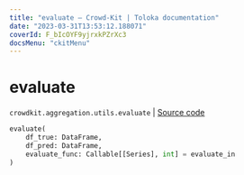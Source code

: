 ```yaml
---
title: "evaluate — Crowd-Kit | Toloka documentation"
date: "2023-03-31T13:53:12.188071"
coverId: F_bIcOYF9yjrxkPZrXc3
docsMenu: "ckitMenu"
---
```


# evaluate

`crowdkit.aggregation.utils.evaluate` | [Source code](https://github.com/Toloka/crowd-kit/blob/v1.2.1/crowdkit/aggregation/utils.py#L58)

```python
evaluate(
    df_true: DataFrame,
    df_pred: DataFrame,
    evaluate_func: Callable[[Series], int] = evaluate_in
)
```